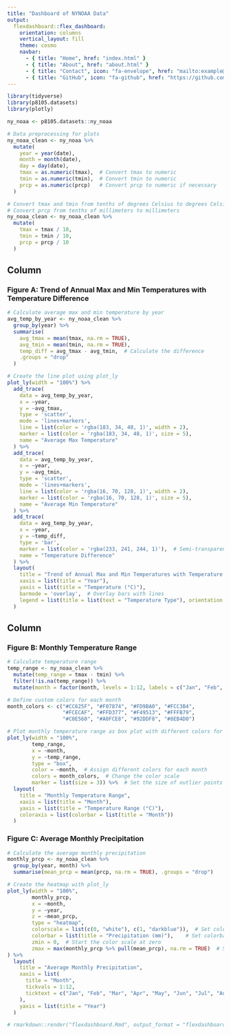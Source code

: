 ```yaml
---
title: "Dashboard of NYNOAA Data"
output: 
  flexdashboard::flex_dashboard:
    orientation: columns
    vertical_layout: fill
    theme: cosmo
    navbar:
      - { title: "Home", href: "index.html" }
      - { title: "About", href: "about.html" }
      - { title: "Contact", icon: "fa-envelope", href: "mailto:example@example.com" }
      - { title: "GitHub", icon: "fa-github", href: "https://github.com/yourprofile" }
---
```


```r
library(tidyverse) 
library(p8105.datasets) 
library(plotly) 

ny_noaa <- p8105.datasets::ny_noaa

# Data preprocessing for plots
ny_noaa_clean <- ny_noaa %>% 
  mutate(
    year = year(date), 
    month = month(date), 
    day = day(date), 
    tmax = as.numeric(tmax),  # Convert tmax to numeric
    tmin = as.numeric(tmin),  # Convert tmin to numeric
    prcp = as.numeric(prcp)   # Convert prcp to numeric if necessary
  )

# Convert tmax and tmin from tenths of degrees Celsius to degrees Celsius
# Convert prcp from tenths of millimeters to millimeters
ny_noaa_clean <- ny_noaa_clean %>% 
  mutate(
    tmax = tmax / 10, 
    tmin = tmin / 10, 
    prcp = prcp / 10
  )
```

Column {data-width=500}
-----------------------------------------------------------------------

### Figure A: Trend of Annual Max and Min Temperatures with Temperature Difference

```r
# Calculate average max and min temperature by year
avg_temp_by_year <- ny_noaa_clean %>% 
  group_by(year) %>% 
  summarise(
    avg_tmax = mean(tmax, na.rm = TRUE), 
    avg_tmin = mean(tmin, na.rm = TRUE), 
    temp_diff = avg_tmax - avg_tmin,  # Calculate the difference
    .groups = "drop"
  )

# Create the line plot using plot_ly
plot_ly(width = "100%") %>% 
  add_trace(
    data = avg_temp_by_year, 
    x = ~year, 
    y = ~avg_tmax, 
    type = 'scatter', 
    mode = 'lines+markers', 
    line = list(color = 'rgba(183, 34, 48, 1)', width = 2), 
    marker = list(color = 'rgba(183, 34, 48, 1)', size = 5), 
    name = "Average Max Temperature"
  ) %>% 
  add_trace(
    data = avg_temp_by_year, 
    x = ~year, 
    y = ~avg_tmin, 
    type = 'scatter', 
    mode = 'lines+markers', 
    line = list(color = 'rgba(16, 70, 128, 1)', width = 2), 
    marker = list(color = 'rgba(16, 70, 128, 1)', size = 5), 
    name = "Average Min Temperature"
  ) %>% 
  add_trace(
    data = avg_temp_by_year, 
    x = ~year, 
    y = ~temp_diff, 
    type = 'bar', 
    marker = list(color = 'rgba(233, 241, 244, 1)'),  # Semi-transparent color for bar
    name = "Temperature Difference"
  ) %>% 
  layout(
    title = "Trend of Annual Max and Min Temperatures with Temperature Difference", 
    xaxis = list(title = "Year"), 
    yaxis = list(title = "Temperature (°C)"), 
    barmode = 'overlay',  # Overlay bars with lines
    legend = list(title = list(text = "Temperature Type"), orientation = "h", x = 0.5, y = -0.2)
  )
```

Column {data-width=500}
-----------------------------------------------------------------------

### Figure B: Monthly Temperature Range

```r
# Calculate temperature range
temp_range <- ny_noaa_clean %>% 
  mutate(temp_range = tmax - tmin) %>% 
  filter(!is.na(temp_range)) %>% 
  mutate(month = factor(month, levels = 1:12, labels = c("Jan", "Feb", "Mar", "Apr", "May", "Jun", "Jul", "Aug", "Sep", "Oct", "Nov", "Dec"))) 

# Define custom colors for each month
month_colors <- c("#CC625F", "#F07874", "#FD9BA0", "#FCC3B4", 
                  "#FCECAF", "#FFD377", "#F49513", "#FFFB79", 
                  "#C0E560", "#A0FCE8", "#92DDF8", "#8EB4D0")

# Plot monthly temperature range as box plot with different colors for each month
plot_ly(width = "100%", 
        temp_range, 
        x = ~month, 
        y = ~temp_range, 
        type = "box", 
        color = ~month,  # Assign different colors for each month
        colors = month_colors,  # Change the color scale 
        marker = list(size = 3)) %>%  # Set the size of outlier points
  layout(
    title = "Monthly Temperature Range", 
    xaxis = list(title = "Month"), 
    yaxis = list(title = "Temperature Range (°C)"),
    coloraxis = list(colorbar = list(title = "Month"))
  )
```


### Figure C: Average Monthly Precipitation

```r
# Calculate the average monthly precipitation
monthly_prcp <- ny_noaa_clean %>% 
  group_by(year, month) %>% 
  summarise(mean_prcp = mean(prcp, na.rm = TRUE), .groups = "drop")

# Create the heatmap with plot_ly
plot_ly(width = "100%", 
        monthly_prcp, 
        x = ~month, 
        y = ~year, 
        z = ~mean_prcp, 
        type = "heatmap", 
        colorscale = list(c(0, "white"), c(1, "darkblue")),  # Set color gradient from white to blue
        colorbar = list(title = "Precipitation (mm)"),    # Set colorbar title here
        zmin = 0,  # Start the color scale at zero
        zmax = max(monthly_prcp %>% pull(mean_prcp), na.rm = TRUE)  # Set the max dynamically based on your data
) %>% 
  layout(
    title = "Average Monthly Precipitation", 
    xaxis = list(
      title = "Month", 
      tickvals = 1:12, 
      ticktext = c("Jan", "Feb", "Mar", "Apr", "May", "Jun", "Jul", "Aug", "Sep", "Oct", "Nov", "Dec")
    ), 
    yaxis = list(title = "Year")
  )
```

```r
# rmarkdown::render("flexdashboard.Rmd", output_format = "flexdashboard::flex_dashboard")
```